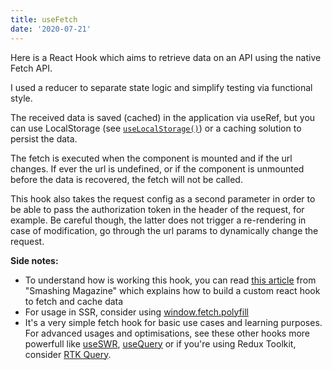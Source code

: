 ```yaml
---
title: useFetch
date: '2020-07-21'
---
```


Here is a React Hook which aims to retrieve data on an API using the native Fetch API.

I used a reducer to separate state logic and simplify testing via functional style.

The received data is saved (cached) in the application via useRef, but you can use LocalStorage (see [`useLocalStorage()`](/use-local-storage)) or a caching solution to persist the data.

The fetch is executed when the component is mounted and if the url changes. If ever the url is undefined, or if the component is unmounted before the data is recovered, the fetch will not be called.

This hook also takes the request config as a second parameter in order to be able to pass the authorization token in the header of the request, for example. Be careful though, the latter does not trigger a re-rendering in case of modification, go through the url params to dynamically change the request.

**Side notes:**

- To understand how is working this hook, you can read [this article](https://www.smashingmagazine.com/2020/07/custom-react-hook-fetch-cache-data/) from "Smashing Magazine" which explains how to build a custom react hook to fetch and cache data
- For usage in SSR, consider using [window.fetch.polyfill](https://www.npmjs.com/package/whatwg-fetch)
- It's a very simple fetch hook for basic use cases and learning purposes.
  For advanced usages and optimisations, see these other hooks more powerfull like [useSWR](https://swr.vercel.app/), [useQuery](https://github.com/tannerlinsley/react-query) or if you're using Redux Toolkit, consider [RTK Query](https://redux-toolkit.js.org/rtk-query/overview).
